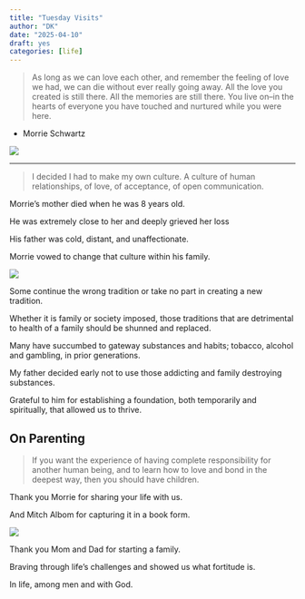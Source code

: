 ```yaml
---
title: "Tuesday Visits"
author: "DK"
date: "2025-04-10"
draft: yes
categories: [life]
---
```


> As long as we can love each other, and remember the feeling of love we had, we can die without ever really going away. All the love you created is still there. All the memories are still there. You live on--in the hearts of everyone you have touched and nurtured while you were here.

-   Morrie Schwartz

![](images/image.jpg)

------------------------------------------------------------------------

> I decided I had to make my own culture. A culture of human relationships, of love, of acceptance, of open communication.

Morrie's mother died when he was 8 years old.

He was extremely close to her and deeply grieved her loss

His father was cold, distant, and unaffectionate.

Morrie vowed to change that culture within his family.

![](images/20250419_102904.jpg)

Some continue the wrong tradition or take no part in creating a new tradition.

Whether it is family or society imposed, those traditions that are detrimental to health of a family should be shunned and replaced.

Many have succumbed to gateway substances and habits; tobacco, alcohol and gambling, in prior generations.

My father decided early not to use those addicting and family destroying substances.

Grateful to him for establishing a foundation, both temporarily and spiritually, that allowed us to thrive.

## On Parenting

> If you want the experience of having complete responsibility for another human being, and to learn how to love and bond in the deepest way, then you should have children.

Thank you Morrie for sharing your life with us.

And Mitch Albom for capturing it in a book form.

![](images/20250420_004726-EDIT.jpg)

Thank you Mom and Dad for starting a family.

Braving through life's challenges and showed us what fortitude is.

In life, among men and with God.
